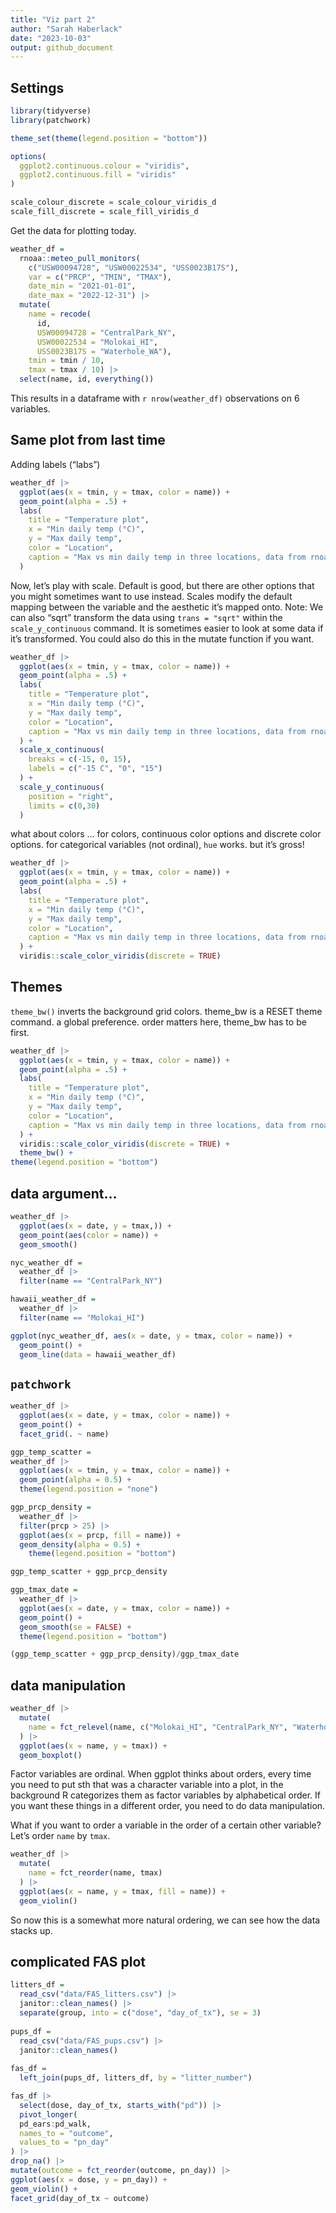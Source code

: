 ```yaml
---
title: "Viz part 2"
author: "Sarah Haberlack"
date: "2023-10-03"
output: github_document
---
```


## Settings

```r
library(tidyverse)
library(patchwork)

theme_set(theme(legend.position = "bottom"))

options(
  ggplot2.continuous.colour = "viridis",
  ggplot2.continuous.fill = "viridis"
)

scale_colour_discrete = scale_colour_viridis_d
scale_fill_discrete = scale_fill_viridis_d
```


Get the data for plotting today.

```r
weather_df = 
  rnoaa::meteo_pull_monitors(
    c("USW00094728", "USW00022534", "USS0023B17S"),
    var = c("PRCP", "TMIN", "TMAX"), 
    date_min = "2021-01-01",
    date_max = "2022-12-31") |>
  mutate(
    name = recode(
      id, 
      USW00094728 = "CentralPark_NY", 
      USW00022534 = "Molokai_HI",
      USS0023B17S = "Waterhole_WA"),
    tmin = tmin / 10,
    tmax = tmax / 10) |>
  select(name, id, everything())
```

This results in a dataframe with `r nrow(weather_df)` observations on 6 variables.

## Same plot from last time
Adding labels ("labs")

```r
weather_df |> 
  ggplot(aes(x = tmin, y = tmax, color = name)) +
  geom_point(alpha = .5) +
  labs(
    title = "Temperature plot",
    x = "Min daily temp (°C)",
    y = "Max daily temp",
    color = "Location",
    caption = "Max vs min daily temp in three locations, data from rnoaa"
  )
```

Now, let's play with scale. Default is good, but there are other options that you might sometimes want to use instead. Scales modify the default mapping between the variable and the aesthetic it's mapped onto.
Note: We can also "sqrt" transform the data using `trans = "sqrt"` within the `scale_y_continuous` command. It is sometimes easier to look at some data if it's transformed. You could also do this in the mutate function if you want.

```r
weather_df |> 
  ggplot(aes(x = tmin, y = tmax, color = name)) +
  geom_point(alpha = .5) +
  labs(
    title = "Temperature plot",
    x = "Min daily temp (°C)",
    y = "Max daily temp",
    color = "Location",
    caption = "Max vs min daily temp in three locations, data from rnoaa"
  ) +
  scale_x_continuous(
    breaks = c(-15, 0, 15),
    labels = c("-15 C", "0", "15")
  ) +
  scale_y_continuous(
    position = "right",
    limits = c(0,30)
  )
```

what about colors ...
for colors, continuous color options and discrete color options.
for categorical variables (not ordinal), `hue` works. but it's gross!

```r
weather_df |> 
  ggplot(aes(x = tmin, y = tmax, color = name)) +
  geom_point(alpha = .5) +
  labs(
    title = "Temperature plot",
    x = "Min daily temp (°C)",
    y = "Max daily temp",
    color = "Location",
    caption = "Max vs min daily temp in three locations, data from rnoaa"
  ) + 
  viridis::scale_color_viridis(discrete = TRUE)
```


## Themes

`theme_bw()` inverts the background grid colors. theme_bw is a RESET theme command. a global preference. order matters here, theme_bw has to be first.
```r
weather_df |> 
  ggplot(aes(x = tmin, y = tmax, color = name)) +
  geom_point(alpha = .5) +
  labs(
    title = "Temperature plot",
    x = "Min daily temp (°C)",
    y = "Max daily temp",
    color = "Location",
    caption = "Max vs min daily temp in three locations, data from rnoaa"
  ) + 
  viridis::scale_color_viridis(discrete = TRUE) +
  theme_bw() +
theme(legend.position = "bottom")
```

## data argument...

```r
weather_df |> 
  ggplot(aes(x = date, y = tmax,)) +
  geom_point(aes(color = name)) +
  geom_smooth()

nyc_weather_df = 
  weather_df |> 
  filter(name == "CentralPark_NY")

hawaii_weather_df =
  weather_df |> 
  filter(name == "Molokai_HI")

ggplot(nyc_weather_df, aes(x = date, y = tmax, color = name)) +
  geom_point() +
  geom_line(data = hawaii_weather_df)
```

## `patchwork`

```r
weather_df |>
  ggplot(aes(x = date, y = tmax, color = name)) +
  geom_point() +
  facet_grid(. ~ name)
```


```r
ggp_temp_scatter =
weather_df |> 
  ggplot(aes(x = tmin, y = tmax, color = name)) +
  geom_point(alpha = 0.5) +
  theme(legend.position = "none")

ggp_prcp_density =
  weather_df |> 
  filter(prcp > 25) |> 
  ggplot(aes(x = prcp, fill = name)) +
  geom_density(alpha = 0.5) +
    theme(legend.position = "bottom")

ggp_temp_scatter + ggp_prcp_density

ggp_tmax_date =
  weather_df |> 
  ggplot(aes(x = date, y = tmax, color = name)) +
  geom_point() +
  geom_smooth(se = FALSE) +
  theme(legend.position = "bottom")

(ggp_temp_scatter + ggp_prcp_density)/ggp_tmax_date
```

## data manipulation

```r
weather_df |> 
  mutate(
    name = fct_relevel(name, c("Molokai_HI", "CentralPark_NY", "Waterhole_WA"))
  ) |> 
  ggplot(aes(x = name, y = tmax)) +
  geom_boxplot()
```

Factor variables are ordinal.
When ggplot thinks about orders, every time you need to put sth that was a character variable into a plot, in the background R categorizes them as factor variables by alphabetical order. If you want these things in a different order, you need to do data manipulation.

What if you want to order a variable in the order of a certain other variable? Let's order `name  ` by `tmax`.
```r
weather_df |> 
  mutate(
    name = fct_reorder(name, tmax)
  ) |> 
  ggplot(aes(x = name, y = tmax, fill = name)) +
  geom_violin()
```
So now this is a somewhat more natural ordering, we can see how the data stacks up.

## complicated FAS plot
```r
litters_df =
  read_csv("data/FAS_litters.csv") |> 
  janitor::clean_names() |> 
  separate(group, into = c("dose", "day_of_tx"), se = 3)
  
pups_df =
  read_csv("data/FAS_pups.csv") |> 
  janitor::clean_names()
  
fas_df =
  left_join(pups_df, litters_df, by = "litter_number")

fas_df |> 
  select(dose, day_of_tx, starts_with("pd")) |> 
  pivot_longer(
  pd_ears:pd_walk,
  names_to = "outcome",
  values_to = "pn_day"
) |> 
drop_na() |> 
mutate(outcome = fct_reorder(outcome, pn_day)) |> 
ggplot(aes(x = dose, y = pn_day)) +
geom_violin() +
facet_grid(day_of_tx ~ outcome)
```

 
